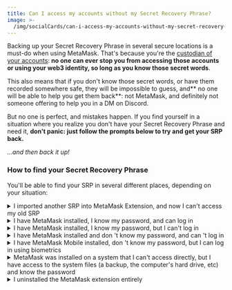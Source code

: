 ```yaml
---
title: Can I access my accounts without my Secret Recovery Phrase?
image: >-
  /img/socialCards/can-i-access-my-accounts-without-my-secret-recovery-phrase.jpg
---
```



<CustomLayout />


Backing up your Secret Recovery Phrase in several secure locations is a must-do when using MetaMask. That's because you're the [custodian of your accounts](/getting-started/metamask-is-a-self-custodial-wallet): **no one can ever stop you from accessing those accounts or using your web3 identity, so long as you know those secret words**.

This also means that if you don't know those secret words, or have them recorded somewhere safe, they will be impossible to guess, and** no one will be able to help you get them back**: not MetaMask, and definitely not someone offering to help you in a DM on Discord.

But no one is perfect, and mistakes happen. If you find yourself in a situation where you realize you don't have your Secret Recovery Phrase and need it, **don't panic: just follow the prompts below to try and get your SRP back.**

_...and then back it up!_

### How to find your Secret Recovery Phrase

You'll be able to find your SRP in several different places, depending on your situation:

<details>
<summary>I imported another SRP into MetaMask Extension, and now I can't access my old SRP</summary>
<div>

_Please note: this process applies currently to MetaMask Extension only; this information will be updated if and when it becomes available in Mobile._

**Good news: You might be able to get your old SRP back.** To jump straight in, follow the link below; if you want to understand what's going on here, read on:

MetaMask can only hold and manage one SRP at a time, due to technical issues relating to how MetaMask and the browser work together.

Therefore, if you already have an SRP in MetaMask, and then you import another, MetaMask simply "forgets" about the first one--you can't switch back and forth. However, **the vault data is still on your system's storage**, unless you have uninstalled the extension entirely since importing the second (or third, or fourth) SRP.

In order to find your old SRP and decrypt it, follow the instructions below, keeping in mind that **you'll be dealing with multiple vaults in the same directory**, so you might have to cycle through several vault files before you find the one you're missing:

[How to recover your Secret Recovery Phrase](/managing-my-wallet/secret-recovery-phrase-and-private-keys/how-to-recover-your-secret-recovery-phrase)

And remember, make sure **no one can see your screen** while you go through this process!

**Note: If you have an idea of what your password was, but can't *quite *remember,** you might want to try using [btcrecover,](https://btcrecover.readthedocs.io/en/latest/) a tool designed to help people manage and recover cryptographic keys. Specifically, it has functionality that automates the process of trying lots of different variations of a password. For an idea of what this process involves, check out [this chapter](https://youtu.be/TzZDcN6SnCU?t=266) of a btcrecover video tutorial.

_This project is not affiliated with or endorsed by MetaMask or Consensys, and you should make your own decision about whether or not to use it. _

</div>
</details>

<details>
<summary>I have MetaMask installed, I know my password, and can log in</summary>
<div>

**Good news: MetaMask has a function built in for you to reveal your SRP so that you can back it up.**

Make sure that no one is able to see your screen when you reveal it!

Instructions here: [How to reveal your Secret Recovery Phrase](/privacy-and-security/how-to-reveal-your-secret-recovery-phrase)

</div>
</details>

<details>
<summary>I have MetaMask installed, I know my password, but I can't log in</summary>
<div>

**Good news: You might be able to get your SRP back.**

Sometimes things break; sometimes no matter how many times you type your password correctly, you type it wrong. Sometimes, we mistyped the password when we set it!

Whatever the reason, if you can't get into MetaMask, but you know the password--or have a good idea about what your password was--there are some processes you can follow to recover your SRP.

If you're sure you know your password, start with these instructions:

[How to recover your Secret Recovery Phrase](/managing-my-wallet/secret-recovery-phrase-and-private-keys/how-to-recover-your-secret-recovery-phrase)

If your password seems to be the issue, but you have an idea of what it might be, there's a tool that can help you try lots of different options, called [btcrecover](https://btcrecover.readthedocs.io/en/latest/). For an idea of what this process involves, check out [this chapter](https://youtu.be/TzZDcN6SnCU?t=266) of a btcrecover video tutorial.

_This project is not affiliated with or endorsed by MetaMask or Consensys, and you should make your own decision about whether or not to use it. _

If you manage to figure out your password using btcrecover, the tool should decrypt the vault for you, and display your SRP--so make sure no one can see your screen while you use that tool! If btcrecover doesn't show you your SRP, or you figure out your password through some other method, then follow the steps above to recover your SRP.

</div>
</details>

<details>
<summary>I have MetaMask installed and don 't know my password, and can 't log in</summary>
<div>

This is a tough situation. The SRP is the cryptographic key that creates and restores all your accounts, but within MetaMask, your password is the thing that encrypts that SRP on your system's storage, and that encryption is _very_ secure. Without your password, you won't be able to recover it.

So, if you have an _idea_ of what your password might have been, you might want to try using [btcrecover,](https://btcrecover.readthedocs.io/en/latest/) a tool designed to help people manage and recover cryptographic keys. Specifically, it has functionality that automates the process of trying lots of different variations of a password. For an idea of what this process involves, check out [this chapter](https://youtu.be/TzZDcN6SnCU?t=266) of a btcrecover video tutorial.

_This project is not affiliated with or endorsed by MetaMask or Consensys, and you should make your own decision about whether or not to use it. _

If you manage to figure out your password using btcrecover, the tool should decrypt the vault for you, and display your SRP--**so make sure no one is able to see your screen while you use that tool!** If btcrecover doesn't show you your SRP, or you figure out your password through some other method, then follow the steps here to recover your SRP:

[How to recover your Secret Recovery Phrase](/managing-my-wallet/secret-recovery-phrase-and-private-keys/how-to-recover-your-secret-recovery-phrase)

</div>
</details>

<details>
<summary>I have MetaMask Mobile installed, don 't know my password, but I can log in using biometrics</summary>
<div>

**The current solution to this situation may be simply to migrate your assets to a new SRP.**

<Tabs>

<TabItem value="Android" label="Android">

Various efforts are currently underway to document the process for vault recovery on Android.

If you find yourself in this situation, it might be best to move your assets to a new SRP, as we don't currently have a timeline for when vault recovery on Android will be available and documented. For instructions on how to do so, see our [guide on wallet migration](/privacy-and-security/account-migration-guide).

</TabItem>

<TabItem value="iOS" label="iOS">

While we have a process documented for iOS, there can be changes on Apple's side that break the process.

Start by following the instructions in the article below, and if they don't work, go to support.metamask.io, and start a conversation with a Support agent for more help:

[How to recover your Secret Recovery Phrase](/managing-my-wallet/secret-recovery-phrase-and-private-keys/how-to-recover-your-secret-recovery-phrase)

</TabItem>

</Tabs>

</div>
</details>

<details>
<summary>MetaMask was installed on a system that I can't access directly, but I have access to the system files (a backup, the computer's hard drive, etc) and know the password</summary>
<div>

**Good news: You might be able to get your SRP back.**

The particulars of this situation can vary wildly, and can affect the success of the operation. Some people have an old hard drive hooked up to a USB adapter, or have a system backup image mounted as a virtual drive. Still others are accessing a system backup in the cloud.

Providing guidance on how to get access to your system backup is well outside the scope of this article. However, if you can access the file system and the MetaMask installation is there, we can guide you.

If you're sure you know your password, start with these instructions:

[How to recover your Secret Recovery Phrase](/managing-my-wallet/secret-recovery-phrase-and-private-keys/how-to-recover-your-secret-recovery-phrase)

If your password seems to be the issue, but you have an idea of what it might be, there's a tool that can help you try lots of different options, called [btcrecover](https://btcrecover.readthedocs.io/en/latest/). For an idea of what this process involves, check out [this chapter](https://youtu.be/TzZDcN6SnCU?t=266) of a btcrecover video tutorial.

_This project is not affiliated with or endorsed by MetaMask or Consensys, and you should make your own decision about whether or not to use it. _

If you manage to figure out your password using btcrecover, the tool should decrypt the vault for you, and display your SRP--so make sure no one is able to see your screen while you use that tool! If btcrecover doesn't show you your SRP, or you figure out your password through some other method, then follow the steps above to recover your SRP.

</div>
</details>

<details>
<summary>I uninstalled the MetaMask extension entirely</summary>
<div>

**Depending on your situation, it might be possible to recover your SRP.**

If you need to do this, follow [our guide on Account Migration here](/privacy-and-security/account-migration-guide).

This is a tough situation; browser extension data is deleted when the extension is uninstalled. Generally, this means that your vault data is gone. However, it may have been preserved somewhere, especially if you have automated full operating system backups. If you manage to find a backup of your vault data, then follow the instructions above, under the heading "MetaMask was installed on a system that I can't access directly, but I have access to the system files (a backup, the computer's hard drive, etc) and know the password".

We are continuing to investigate this situation to determine how we can better protect users from SRP loss due to an extension uninstall.

</div>
</details>
